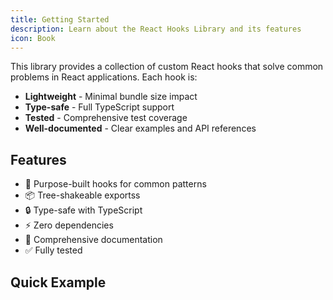```yaml
---
title: Getting Started
description: Learn about the React Hooks Library and its features
icon: Book
---
```


This library provides a collection of custom React hooks that solve common problems in React applications. Each hook is:

- **Lightweight** - Minimal bundle size impact
- **Type-safe** - Full TypeScript support
- **Tested** - Comprehensive test coverage
- **Well-documented** - Clear examples and API references

## Features

- 🎯 Purpose-built hooks for common patterns
- 📦 Tree-shakeable exportss
- 🔒 Type-safe with TypeScript
- ⚡ Zero dependencies
- 📖 Comprehensive documentation
- ✅ Fully tested

## Quick Example

